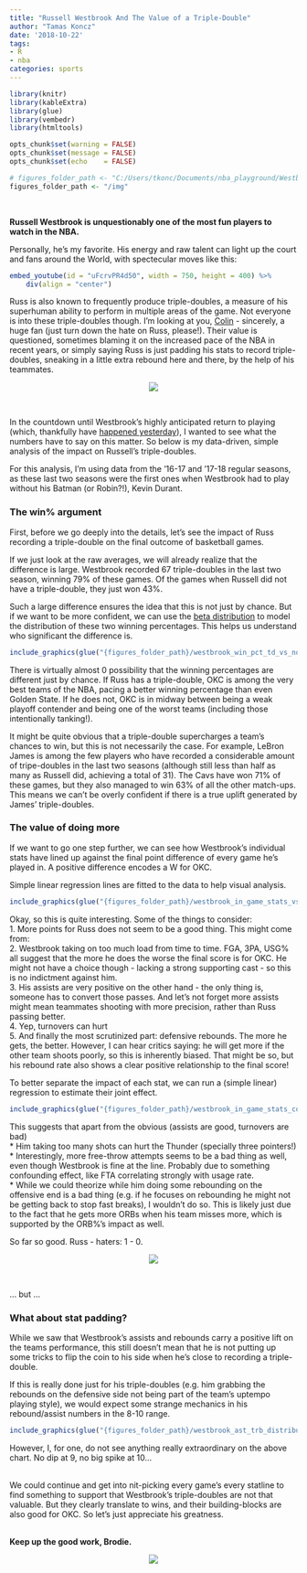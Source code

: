 ```yaml
---
title: "Russell Westbrook And The Value of a Triple-Double"
author: "Tamas Koncz"
date: '2018-10-22'
tags:
- R
- nba
categories: sports
---
```


```r
library(knitr)
library(kableExtra)
library(glue)
library(vembedr)
library(htmltools)

opts_chunk$set(warning = FALSE)
opts_chunk$set(message = FALSE)
opts_chunk$set(echo    = FALSE)

# figures_folder_path <- "C:/Users/tkonc/Documents/nba_playground/Westbrook Triple-Doubles/Figures"
figures_folder_path <- "/img"
```

<br>

**Russell Westbrook is unquestionably one of the most fun players to watch in the NBA.**  

Personally, he's my favorite. His energy and raw talent can light up the court and fans around the World, with spectecular moves like this:

```r
embed_youtube(id = "uFcrvPR4d50", width = 750, height = 400) %>%
    div(align = "center")
```

Russ is also known to frequently produce triple-doubles, a measure of his superhuman ability to perform in multiple areas of the game. Not everyone is into these triple-doubles though. I'm looking at you, [Colin](https://www.youtube.com/watch?v=ZrvyRArDo54) - sincerely, a huge fan (just turn down the hate on Russ, please!). Their value is questioned, sometimes blaming it on the increased pace of the NBA in recent years, or simply saying Russ is just padding his stats to record triple-doubles, sneaking in a little extra rebound here and there, by the help of his teammates.  
  

<center>![](https://media.giphy.com/media/xWq7g9vHzLkarVmR15/giphy.gif)  </center>
  
<br>

In the countdown until Westbrook's highly anticipated return to playing (which, thankfully have [happened yesterday](https://www.basketball-reference.com/boxscores/201810210OKC.html)), I wanted to see what the numbers have to say on this matter. So below is my data-driven, simple analysis of the impact on Russell's triple-doubles.  
  
For this analysis, I'm using data from the '16-17 and '17-18 regular seasons, as these last two seasons were the first ones when Westbrook had to play without his Batman (or Robin?!), Kevin Durant.  

### The win% argument

First, before we go deeply into the details, let's see the impact of Russ recording a triple-double on the final outcome of basketball games.

If we just look at the raw averages, we will already realize that the difference is large.
Westbrook recorded 67 triple-doubles in the last two season, winning 79% of these games. Of the games when Russell did not have a triple-double, they just won 43%.  

Such a large difference ensures the idea that this is not just by chance. But if we want to be more confident, we can use the [beta distribution](https://stats.stackexchange.com/questions/47771/what-is-the-intuition-behind-beta-distribution) to model the distribution of these two winning percentages. This helps us understand who significant the difference is.

```r
include_graphics(glue("{figures_folder_path}/westbrook_win_pct_td_vs_no_td.png"))
```

There is virtually almost 0 possibility that the winning percentages are different just by chance. If Russ has a triple-double, OKC is among the very best teams of the NBA, pacing a better winning percentage than even Golden State. If he does not, OKC is in midway between being a weak playoff contender and being one of the worst teams (including those intentionally tanking!).
  
It might be quite obvious that a triple-double supercharges a team's chances to win, but this is not necessarily the case. For example, LeBron James is among the few players who have recorded a considerable amount of tripe-doubles in the last two seasons (although still less than half as many as Russell did, achieving a total of 31). The Cavs have won 71% of these games, but they also managed to win 63% of all the other match-ups. This means we can't be overly confident if there is a true uplift generated by James' triple-doubles.

### The value of doing more  
  
If we want to go one step further, we can see how Westbrook's individual stats have lined up against the final point difference of every game he's played in. A positive difference encodes a W for OKC.  
  
Simple linear regression lines are fitted to the data to help visual analysis.

```r
include_graphics(glue("{figures_folder_path}/westbrook_in_game_stats_vs_point_difference.png"))
```

Okay, so this is quite interesting. Some of the things to consider:  
    1. More points for Russ does not seem to be a good thing. This might come from:  
    2. Westbrook taking on too much load from time to time. FGA, 3PA, USG% all suggest that the more he does the worse the final score is for OKC. He might not have a choice though - lacking a strong supporting cast - so this is no indictment against him.  
    3. His assists are very positive on the other hand - the only thing is, someone has to convert those passes. And let's not forget more assists might mean teammates shooting with more precision, rather than Russ passing better.  
    4. Yep, turnovers can hurt  
    5. And finally the most scrutinized part: defensive rebounds. The more he gets, the better. However, I can hear critics saying: he will get more if the other team shoots poorly, so this is inherently biased. That might be so, but his rebound rate also shows a clear positive relationship to the final score!  

To better separate the impact of each stat, we can run a (simple linear) regression to estimate their joint effect.  

```r
include_graphics(glue("{figures_folder_path}/westbrook_in_game_stats_coefficients.png"))
```  
   
This suggests that apart from the obvious (assists are good, turnovers are bad)  
    * Him taking too many shots can hurt the Thunder (specially three pointers!)  
    * Interestingly, more free-throw attempts seems to be a bad thing as well, even though Westbrook is fine at the line. Probably due to something confounding effect, like FTA correlating strongly with usage rate.  
    * While we could theorize while him doing some rebounding on the offensive end is a bad thing (e.g. if he focuses on rebounding he might not be getting back to stop fast breaks), I wouldn't do so. This is likely just due to the fact that he gets more ORBs when his team misses more, which is supported by the ORB%'s impact as well.  
  


So far so good. Russ - haters: 1 - 0.  
  

<center>![](https://media.giphy.com/media/PIIMXAjqlO9zy/giphy.gif)  </center>  
  
<br>

... but ...  

### What about stat padding?  

While we saw that Westbrook's assists and rebounds carry a positive lift on the teams performance, this still doesn't mean that he is not putting up some tricks to flip the coin to his side when he's close to recording a triple-double.  
  
If this is really done just for his triple-doubles (e.g. him grabbing the rebounds on the defensive side not being part of the team's uptempo playing style), we would expect some strange mechanics in his rebound/assist numbers in the 8-10 range.

```r
include_graphics(glue("{figures_folder_path}/westbrook_ast_trb_distributions.png"))
```

However, I, for one, do not see anything really extraordinary on the above chart. No dip at 9, no big spike at 10...  

<br>
We could continue and get into nit-picking every game's every statline to find something to support that Westbrook's triple-doubles are not that valuable. But they clearly translate to wins, and their building-blocks are also good for OKC. So let's just appreciate his greatness.  
<br>

**Keep up the good work, Brodie.**  
  
<center>![](https://media.giphy.com/media/3oEduSafkO16XYCGli/giphy.gif)  </center>